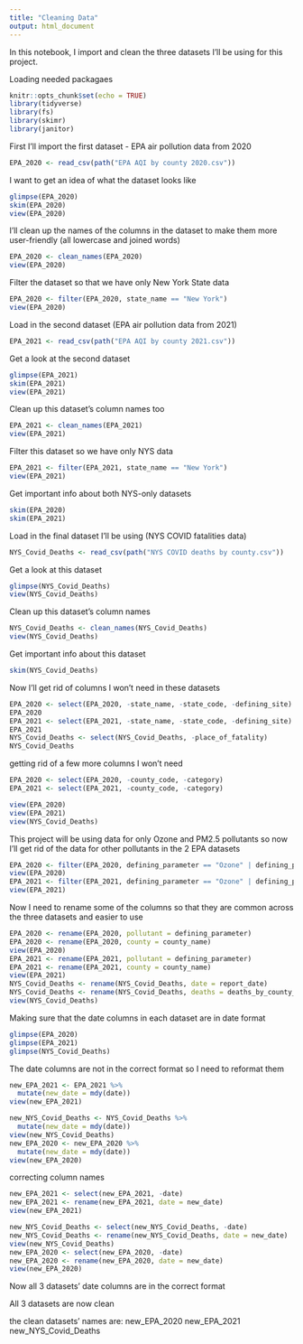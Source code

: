 ```yaml
---
title: "Cleaning Data"
output: html_document
---
```

In this notebook, I import and clean the three datasets I'll be using for this project. 

Loading needed packagaes
```r
knitr::opts_chunk$set(echo = TRUE)
library(tidyverse)
library(fs)
library(skimr)
library(janitor)
```
First I'll import the first dataset - EPA air pollution data from 2020
```r
EPA_2020 <- read_csv(path("EPA AQI by county 2020.csv"))
```
I want to get an idea of what the dataset looks like
```r
glimpse(EPA_2020)
skim(EPA_2020)
view(EPA_2020)
```
I'll clean up the names of the columns in the dataset to make them more user-friendly (all lowercase and joined words) 
```r
EPA_2020 <- clean_names(EPA_2020)
view(EPA_2020)
```
Filter the dataset so that we have only New York State data 
```r
EPA_2020 <- filter(EPA_2020, state_name == "New York")
view(EPA_2020)
```
Load in the second dataset (EPA air pollution data from 2021)
```r
EPA_2021 <- read_csv(path("EPA AQI by county 2021.csv"))
```
Get a look at the second dataset
```r
glimpse(EPA_2021)
skim(EPA_2021)
view(EPA_2021)
```
Clean up this dataset's column names too 
```r
EPA_2021 <- clean_names(EPA_2021)
view(EPA_2021)
```
Filter this dataset so we have only NYS data
```r
EPA_2021 <- filter(EPA_2021, state_name == "New York")
view(EPA_2021)
```
Get important info about both NYS-only datasets 
```r
skim(EPA_2020)
skim(EPA_2021)
```
Load in the final dataset I'll be using (NYS COVID fatalities data)
```r
NYS_Covid_Deaths <- read_csv(path("NYS COVID deaths by county.csv"))
```
Get a look at this dataset
```r
glimpse(NYS_Covid_Deaths)
view(NYS_Covid_Deaths)
```
Clean up this dataset's column names
```r
NYS_Covid_Deaths <- clean_names(NYS_Covid_Deaths)
view(NYS_Covid_Deaths)
```
Get important info about this dataset
```r
skim(NYS_Covid_Deaths)
```
Now I'll get rid of columns I won't need in these datasets 
```r
EPA_2020 <- select(EPA_2020, -state_name, -state_code, -defining_site)
EPA_2020
EPA_2021 <- select(EPA_2021, -state_name, -state_code, -defining_site)
EPA_2021
NYS_Covid_Deaths <- select(NYS_Covid_Deaths, -place_of_fatality)
NYS_Covid_Deaths
```
getting rid of a few more columns I won't need
```r
EPA_2020 <- select(EPA_2020, -county_code, -category)
EPA_2021 <- select(EPA_2021, -county_code, -category)
```

```r
view(EPA_2020)
view(EPA_2021)
view(NYS_Covid_Deaths)
```

This project will be using data for only Ozone and PM2.5 pollutants so now I'll get rid of the data for other pollutants in the 2 EPA datasets 
```r
EPA_2020 <- filter(EPA_2020, defining_parameter == "Ozone" | defining_parameter == "PM2.5")
view(EPA_2020)
EPA_2021 <- filter(EPA_2021, defining_parameter == "Ozone" | defining_parameter == "PM2.5")
view(EPA_2021)
```

Now I need to rename some of the columns so that they are common across the three datasets and easier to use
```r
EPA_2020 <- rename(EPA_2020, pollutant = defining_parameter)
EPA_2020 <- rename(EPA_2020, county = county_name)
view(EPA_2020)
EPA_2021 <- rename(EPA_2021, pollutant = defining_parameter)
EPA_2021 <- rename(EPA_2021, county = county_name)
view(EPA_2021)
NYS_Covid_Deaths <- rename(NYS_Covid_Deaths, date = report_date)
NYS_Covid_Deaths <- rename(NYS_Covid_Deaths, deaths = deaths_by_county_of_residence)
view(NYS_Covid_Deaths)
```
Making sure that the date columns in each dataset are in date format 
```r
glimpse(EPA_2020)
glimpse(EPA_2021)
glimpse(NYS_Covid_Deaths)
```
The date columns are not in the correct format so I need to reformat them 
```r
new_EPA_2021 <- EPA_2021 %>%
  mutate(new_date = mdy(date))
view(new_EPA_2021)
```
```r
new_NYS_Covid_Deaths <- NYS_Covid_Deaths %>%
  mutate(new_date = mdy(date))
view(new_NYS_Covid_Deaths)
new_EPA_2020 <- new_EPA_2020 %>%
  mutate(new_date = mdy(date))
view(new_EPA_2020)
```
correcting column names
```r
new_EPA_2021 <- select(new_EPA_2021, -date)
new_EPA_2021 <- rename(new_EPA_2021, date = new_date)
view(new_EPA_2021)
```
```r
new_NYS_Covid_Deaths <- select(new_NYS_Covid_Deaths, -date)
new_NYS_Covid_Deaths <- rename(new_NYS_Covid_Deaths, date = new_date)
view(new_NYS_Covid_Deaths)
new_EPA_2020 <- select(new_EPA_2020, -date)
new_EPA_2020 <- rename(new_EPA_2020, date = new_date)
view(new_EPA_2020)
```
Now all 3 datasets' date columns are in the correct format 

All 3 datasets are now clean 

the clean datasets' names are: 
new_EPA_2020 
new_EPA_2021
new_NYS_Covid_Deaths


